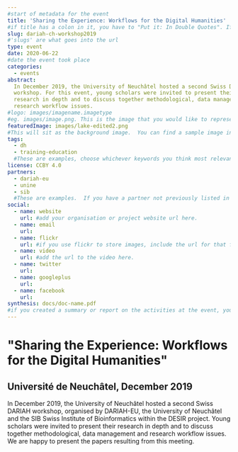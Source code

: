 ```yaml
---
#start of metadata for the event
title: 'Sharing the Experience: Workflows for the Digital Humanities'
#if title has a colon in it, you have to "Put it: In Double Quotes". If it also includes a quote, "You Can:'nest them'"
slug: dariah-ch-workshop2019
#'slugs' are what goes into the url
type: event
date: 2020-06-22
#date the event took place
categories:
  - events
abstract:
  In December 2019, the University of Neuchâtel hosted a second Swiss DARIAH
  workshop. For this event, young scholars were invited to present their
  research in depth and to discuss together methodological, data management and
  research workflow issues.
#logo: images/imagename.imagetype
#eg. images/image.png. This is the image that you would like to represent your event.
featuredImage: images/lake-edited2.png
#This will sit as the background image.  You can find a sample image in the 'event-template-folder/images' folder.  You should make sure that any images you use in your event are included in the 'images' folder within your event folder.
tags:
  - dh
  - training-education
  #These are examples, choose whichever keywords you think most relevant.
license: CCBY 4.0
partners:
  - dariah-eu
  - unine
  - sib
  #These are examples.  If you have a partner not previously listed in the 'organisation.yaml' file, you will need to add them.
social:
  - name: website
    url: #add your organisation or project website url here.
  - name: email
    url:
  - name: flickr
    url: #if you use flickr to store images, include the url for that flickr profile or folder here.
  - name: video
    url: #add the url to the video here.
  - name: twitter
    url:
  - name: googleplus
    url:
  - name: facebook
    url:
synthesis: docs/doc-name.pdf
#if you created a summary or report on the activities at the event, you can include it here as a .pdf.
---
```


# "Sharing the Experience: Workflows for the Digital Humanities"

## Université de Neuchâtel, December 2019

In December 2019, the University of Neuchâtel hosted a second Swiss DARIAH
workshop, organised by DARIAH-EU, the University of Neuchâtel and the SIB Swiss
Institute of Bioinformatics within the DESIR project. Young scholars were
invited to present their research in depth and to discuss together
methodological, data management and research workflow issues. We are happy to
present the papers resulting from this meeting.
